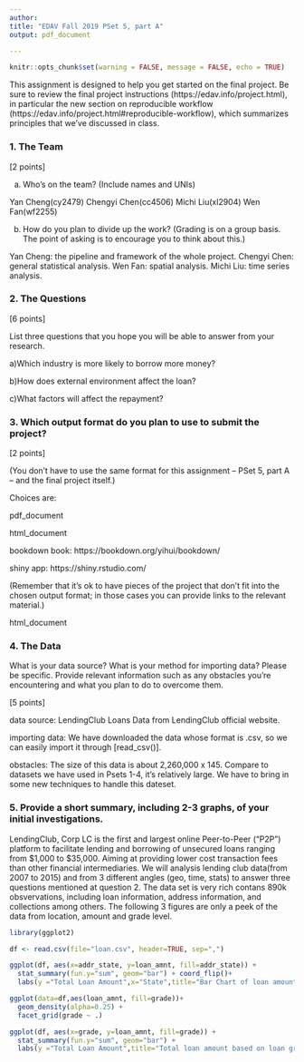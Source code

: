 ```yaml
---
author:
title: "EDAV Fall 2019 PSet 5, part A"
output: pdf_document

---
```

```r
knitr::opts_chunk$set(warning = FALSE, message = FALSE, echo = TRUE)
```

This assignment is designed to help you get started on the final project. Be sure to review the final project instructions (https://edav.info/project.html), in particular the new section on reproducible workflow (https://edav.info/project.html#reproducible-workflow), which summarizes principles that we've discussed in class.
    
### 1. The Team

[2 points]

a) Who's on the team? (Include names and UNIs)

Yan Cheng(cy2479)
Chengyi Chen(cc4506)
Michi Liu(xl2904)
Wen Fan(wf2255)

b) How do you plan to divide up the work? (Grading is on a group basis. The point of asking is to encourage you to think about this.)

Yan Cheng: the pipeline and framework of the whole project.
Chengyi Chen: general statistical analysis.
Wen Fan: spatial analysis. 
Michi Liu: time series analysis.

### 2. The Questions

[6 points]

List three questions that you hope you will be able to answer from your research.

a)Which industry is more likely to borrow more money?

b)How does external environment affect the loan?

c)What factors will affect the repayment?


### 3. Which output format do you plan to use to submit the project? 

[2 points]

(You don't have to use the same format for this assignment -- PSet 5, part A -- and the final project itself.)

Choices are:

pdf_document  

html_document  

bookdown book: https://bookdown.org/yihui/bookdown/

shiny app: https://shiny.rstudio.com/  


(Remember that it's ok to have pieces of the project that don't fit into the chosen output format; in those cases you can provide links to the relevant material.)

html_document

### 4. The Data

What is your data source?  What is your method for importing data? Please be specific. Provide relevant information such as any obstacles you're encountering and what you plan to do to overcome them.

[5 points]

data source: LendingClub Loans Data from LendingClub official website.  

importing data: We have downloaded the data whose format is .csv, so we can easily import it through [read_csv()].  

obstacles: The size of this data is about 2,260,000 x 145. Compare to datasets we have used in Psets 1-4, it's relatively large. We have to bring in some new techniques to handle this dateset.


### 5. Provide a short summary, including 2-3 graphs, of your initial investigations. 

LendingClub, Corp LC is the first and largest online Peer-to-Peer (“P2P”) platform to facilitate lending and borrowing of unsecured loans ranging from $1,000 to $35,000. Aiming at providing lower cost transaction fees than other financial intermediaries. We will analysis lending club data(from 2007 to 2015) and from 3 different angles (geo, time, stats) to answer three questions mentioned at question 2. The data set is very rich contans 890k obsvervations, including loan information, address information, and collections among others. The following 3 figures are only a peek of the data from location, amount and grade level. 

```r
library(ggplot2)
```

```r
df <- read.csv(file="loan.csv", header=TRUE, sep=",")
```

```r
ggplot(df, aes(x=addr_state, y=loan_amnt, fill=addr_state)) +
  stat_summary(fun.y="sum", geom="bar") + coord_flip()+
  labs(y ="Total Loan Amount",x="State",title="Bar Chart of loan amount for each state")
```


```r
ggplot(data=df,aes(loan_amnt, fill=grade))+
  geom_density(alpha=0.25) + 
  facet_grid(grade ~ .)
```
```r
ggplot(df, aes(x=grade, y=loan_amnt, fill=grade)) +
  stat_summary(fun.y="sum", geom="bar") +
  labs(y ="Total Loan Amount",title="Total loan amount based on loan grade")
```
